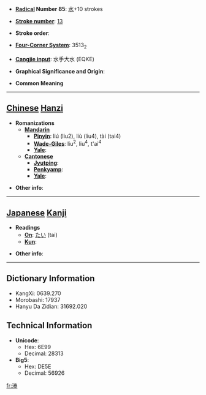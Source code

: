 * '''[[Wiktionary:Chinese radical index| Radical]] Number 85''': [[Wiktionary:Chinese radical index 水|水]]+10 strokes

* '''[[Wiktionary:Chinese total strokes index|Stroke number]]''': [[Wiktionary:Chinese total strokes index 13|13]]

* '''Stroke order''': 

* '''[[Wiktionary:Chinese four corner index|Four-Corner System]]''': 3513<sub>2</sub>

* '''[[Wiktionary:Chinese Cangjie index|Cangjie input]]''': 水手大水 (EQKE)

* '''Graphical Significance and Origin''': 

* '''Common Meaning'''

----

== [[Chinese]] [[Hanzi]] ==

* '''Romanizations'''
** '''[[Mandarin]]'''
*** '''[[Pinyin]]''': liú (liu2), liù (liu4), tài (tai4)
*** '''[[Wade-Giles]]''': liu<sup>2</sup>, liu<sup>4</sup>, t'ai<sup>4</sup>
*** '''[[Yale]]''': 
** '''[[Cantonese]]'''
*** '''[[Jyutping]]''':
*** '''[[Penkyamp]]''': 
*** '''[[Yale]]''': 

* '''Other info''': 

----

== [[Japanese]] [[Kanji]] ==

* '''Readings'''
** '''[[On]]''': [[たい]] (tai)
** '''[[Kun]]''': 

* '''Other info''':  

----

== Dictionary Information ==

* KangXi: 0639.270
* Morobashi: 17937
* Hanyu Da Zidian: 31692.020

== Technical Information ==

* '''Unicode''':
** Hex: 6E99
** Decimal: 28313
* '''Big5''':
** Hex: DE5E
** Decimal: 56926

[[fr:溙]]